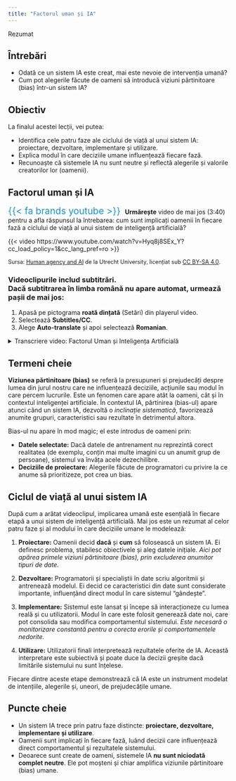 ```yaml
---
title: "Factorul uman și IA"
---
```



::::::: overview-box
::: header
Rezumat
:::

::::: content
::: questions-col
## Întrebări

-   Odată ce un sistem IA este creat, mai este nevoie de intervenția umană?
-   Cum pot alegerile făcute de oameni să introducă viziuni părtinitoare (bias) într-un sistem IA?

:::

::: objectives-col
## Obiectiv

La finalul acestei lecții, vei putea:

-   Identifica cele patru faze ale ciclului de viață al unui sistem IA: proiectare, dezvoltare, implementare și utilizare.
-   Explica modul în care deciziile umane influențează fiecare fază.
-   Recunoaște că sistemele IA nu sunt neutre și reflectă alegerile și valorile creatorilor lor (oamenii).


:::
:::::
:::::::

## Factorul uman și IA


<div style="margin-top: 10px;">
  <span style="font-size: 1.5em; color:#1696d2;">{{< fa brands youtube >}}</span><span style="margin-left: 10px;">**Urmărește** video de mai jos (3:40) pentru a afla răspunsul la întrebarea: cum sunt implicați oamenii în fiecare fază a ciclului de viață al unui sistem de inteligență artificială?</span>
</div>
<div class="video-responsive">
{{< video https://www.youtube.com/watch?v=Hyq8j8SEx_Y?cc_load_policy=1&cc_lang_pref=ro >}}
</div>
<div class="text-left" style="font-size: 0.9em; margin-top: 0.5em;">
Sursa: [Human agency and AI](https://www.youtube.com/watch?v=Hyq8j8SEx_Y) de la Utrecht University, licențiat sub [CC BY-SA 4.0](/licente.qmd#sec-video).
</div>

::: {.callout-note icon="false" appearence="simple" collapse="true"}
### Videoclipurile includ subtitrări. <br> Dacă subtitrarea în limba română nu apare automat, urmează pașii de mai jos:


1.  Apasă pe pictograma **roată dințată** (Setări) din playerul video.
2.  Selectează **Subtitles/CC**.
3.  Alege **Auto-translate** și apoi selectează **Romanian**.

:::

<details>
  <summary>Transcriere video: Factorul Uman și Inteligența Artificială</summary>
  <p>


Deși sistemele IA par a fi instrumente complet automate, ele sunt puternic influențate de factorul uman. În acest videoclip, vei învăța să răspunzi la întrebarea: cum sunt implicați oamenii în fiecare fază a ciclului de viață al unui sistem de inteligență artificială?

Acest ciclu de viață poate fi împărțit în patru faze: **proiectare, dezvoltare, implementare și utilizare**.

**Faza 1: Proiectarea**

Să luăm un studiu de caz. Un funcționar guvernamental are sarcina de a răspunde la întrebarea: cum poate fi prevenită criminalitatea într-un cartier?

Există mai multe răspunsuri posibile la această întrebare. De exemplu:

- investirea în campanii de informare privind prevenirea spargerilor,
- extinderea patrulelor de poliție,
- sau utilizarea unui sistem IA pentru a prezice incidente.

În acest exemplu, funcționarul guvernamental alege să folosească un sistem IA pentru a prezice incidentele. Legile reglementează ce au voie oamenii să facă cu instrumentele IA. De exemplu, pentru predicția infracțiunilor, Legea privind IA (AI Act) interzice sistemele care prezic comportamentul pe baza caracteristicilor personale.

După ce se ia această decizie, specialiștii în date (data scientists) colectează datele necesare pentru funcționarea sistemului IA. Totuși, datele colectate oferă doar o reprezentare limitată a realității. De exemplu, un specialist ar putea folosi date despre spargeri pentru a prezice infracțiunile. Alte tipuri de infracțiuni, precum frauda, s-ar putea să nu fie incluse în setul de date. Acest lucru duce la o viziune părtinitoare (bias) în rezultat, sistemul prezicând spargerile, dar nu și fraudele.

Oamenii sunt cei care decid ce date sunt folosite la antrenarea sistemului IA.

**Faza 2: Dezvoltarea**

Programatorii dezvoltă și ajustează sistemul IA pentru a obține rezultatul dorit. Adesea, ei decid ce elemente din date sunt mai importante decât altele în calcularea rezultatelor.

De exemplu, care sunt cele mai importante elemente în prezicerea unei infracțiuni? Sunt datele despre nivelul veniturilor, nivelul de educație sau despre gen? În acest sens, alegerile programatorilor influențează rezultatul sistemului IA.

**Faza 3: Implementarea**

Odată implementat, utilizatorii finali încep să folosească sistemul IA. Pentru unele sisteme, acest lucru înseamnă că sunt adăugate date noi, ceea ce influențează rezultatul.

De exemplu, dacă șoferul unei mașini albastre comite spargeri în mod repetat, sistemul IA va primi multe date în care o mașină albastră a fost implicată într-o spargere. Acest lucru ar putea face ca sistemul IA să prezică faptul că și alte mașini albastre ar putea fi implicate în spargeri. Astfel, se creează rezultate nedrepte și părtinitoare (bias).

Prin urmare, programatorii trebuie să evalueze constant dacă sistemul IA produce rezultate relevante. Dacă nu, programatorii trebuie să ajusteze din nou sistemul.

**Faza 4: Utilizarea**

Utilizatorii finali interpretează și folosesc rezultatele unui sistem IA în moduri diferite.

De exemplu, un funcționar guvernamental poate concluziona că în cartier au loc doar spargeri, deoarece sistemul IA nu prezice alte tipuri de infracțiuni. Funcționarul ar putea crea o politică guvernamentală bazată pe această presupunere falsă. Deoarece utilizatorii finali interpretează diferit rezultatele sistemelor IA, rolul pe care aceste sisteme îl au în societate diferă enorm.

**Concluzie**

În fiecare dintre cele patru faze ale ciclului de viață al unui sistem IA, oamenii fac alegeri care influențează sistemul, cum ar fi:

- Ar trebui folosit un sistem IA pentru a răspunde la o întrebare?
- Ce date ar trebui colectate?
- Când funcționează sistemul IA suficient de bine?
- Cum ar trebui interpretat rezultatul sistemului?

După cum s-a demonstrat, alegerile umane modelează sistemul IA în toate fazele. **Rezultatul nu este niciodată neutru**. Atunci când folosim sau dezvoltăm un sistem IA, este important să evaluăm în mod critic impactul uman.

  </p>
</details>


::: callout-definition
## Termeni cheie

**Viziunea părtinitoare (bias)** se referă la presupuneri și prejudecăți despre lumea din jurul nostru care ne influențează deciziile, acțiunile sau modul în care percem lucrurile. Este un fenomen care apare atât la oameni, cât și în contextul inteligenței artificiale. În contextul IA, părtinirea (bias-ul) apare atunci când un sistem IA, dezvoltă o *inclinație sistematică*, favorizează anumite grupuri, caracteristici sau rezultate în detrimentul altora.

Bias-ul nu apare în mod magic; el este introdus de oameni prin:

-   **Datele selectate:** Dacă datele de antrenament nu reprezintă corect realitatea (de exemplu, conțin mai multe imagini cu un anumit grup de persoane), sistemul va învăța acele dezechilibre.
-   **Deciziile de proiectare:** Alegerile făcute de programatori cu privire la ce anume să prioritizeze, pot crea un bias.
:::

## Ciclul de viață al unui sistem IA

După cum a arătat videoclipul, implicarea umană este esențială în fiecare etapă a unui sistem de inteligență artificială. Mai jos este un rezumat al celor patru faze și al modului în care deciziile umane le modelează:

1.  **Proiectare:** Oamenii decid **dacă** și **cum** să folosească un sistem IA. Ei definesc problema, stabilesc obiectivele și aleg datele inițiale. *Aici pot apărea primele viziuni părtinitoare (bias), prin excluderea anumitor tipuri de date.*

2.  **Dezvoltare:** Programatorii și specialiștii în date scriu algoritmii și antrenează modelul. Ei decid ce caracteristici din date sunt considerate importante, influențând direct modul în care sistemul "gândește".

3.  **Implementare:** Sistemul este lansat și începe să interacționeze cu lumea reală și cu utilizatorii. Modul în care este folosit generează date noi, care pot consolida sau modifica comportamentul sistemului. *Este necesară o monitorizare constantă pentru a corecta erorile și comportamentele nedorite.*

4.  **Utilizare:** Utilizatorii finali interpretează rezultatele oferite de IA. Această interpretare este subiectivă și poate duce la decizii greșite dacă limitările sistemului nu sunt înțelese.

Fiecare dintre aceste etape demonstrează că IA este un instrument modelat de intențiile, alegerile și, uneori, de prejudecățile umane.

::: callout-keypoints
## Puncte cheie

-   Un sistem IA trece prin patru faze distincte: **proiectare, dezvoltare, implementare și utilizare**.
-   Oamenii sunt implicați în fiecare fază, luând decizii care influențează direct comportamentul și rezultatele sistemului.
-   Deoarece sunt create de oameni, sistemele IA **nu sunt niciodată complet neutre**. Ele pot moșteni și chiar amplifica viziunile părtinitoare (bias) umane.
:::